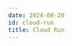 ```yaml
---
date: 2024-08-20
id: cloud-run
title: Cloud Run
---
```


<DocCardContainer>

<DocCard
    title="📄️ Cloud Run Service Setup"
    description="This guide provides a detailed walkthrough on how to set up Cloud Run service."
    href="/docs/gcp-monitoring/cloud-run/cloud-run-setup/"
/>

<DocCard
    title="📄️ Logging"
    description="This guide provides a detailed walkthrough on how to set up Cloud Run service to send the logs to SigNoz."
    href="/docs/gcp-monitoring/cloud-run/logging/"
/>

<DocCard
    title="📄️ Metrics"
    description="This guide provides a detailed walkthrough on how to set up Cloud Run service to send the metrics to SigNoz."
    href="/docs/gcp-monitoring/cloud-run/metrics/"
/>

</DocCardContainer>
